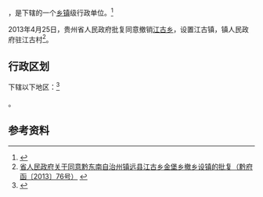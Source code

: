 {{中国乡级行政区|52/26/25/200/000}}

'''{{PAGENAMEBASE}}'''，是{{PRC admin/fullname|52/26/25/200/000|3}}下辖的一个[[乡镇|乡镇]]级行政单位。<ref>{{PRC admin/ref sgc|{{PRC admin/parent|52/26/25/200/000}}}}</ref>

2013年4月25日，贵州省人民政府批复同意撤销[[江古乡|江古乡]]，设置江古镇，镇人民政府驻江古村<ref>[http://www.gzgov.gov.cn/xxgk/zfxxgkpt/szfxxgkml/201507/t20150703_304526.html 省人民政府关于同意黔东南自治州镇远县江古乡金堡乡撤乡设镇的批复（黔府函〔2013〕76号）] {{webarchive|url=https://web.archive.org/web/20170906230223/http://www.gzgov.gov.cn/xxgk/zfxxgkpt/szfxxgkml/201507/t20150703_304526.html |date=2017-09-06 }}</ref>。

== 行政区划 ==

{{PAGENAMEBASE}}下辖以下地区：<ref>{{PRC admin/ref sgc|52/26/25/200/000}}</ref>

{{PRC admin/children|52/26/25/200/000}}。

== 参考资料 ==

{{reflist}}

{{行政区划小作品}}
{{PRC admin/navcat|52/26/25/200/000}}